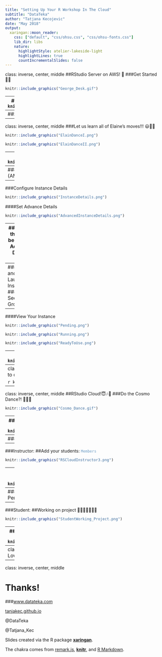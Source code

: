 ```yaml
---
title: "Setting Up Your R Workshop In The Cloud"
subtitle: "DataTeka"
author: "Tatjana Kecojevic"
date: "May 2018"
output:
  xaringan::moon_reader:
    css: ["default", "css/ohsu.css", "css/ohsu-fonts.css"]
    lib_dir: libs
    nature:
      highlightStyle: atelier-lakeside-light
      highlightLines: true
      countIncrementalSlides: false
---
```

class: inverse, center, middle
##RStudio Server on AWS! 🤠
###Get Started 🤫😴

```r
knitr::include_graphics("George_Desk.gif")
```
---
##Set up an account with [AWS](https://aws.amazon.com/)
```r
knitr::include_graphics("AWS.png")
```
---
##Set up VPC (virtual private cloud)
```r
knitr::include_graphics("StartVPC.png")
```
---
class: inverse, center, middle
###Let us learn all of Elaine's moves!!! 😃🎵🎶

```r
knitr::include_graphics("ElainDanceI.png")
```

```r
knitr::include_graphics("ElainDanceII.png")
```
---
##Launch EC2 Instance 
```r
knitr::include_graphics("LaunchEC2.png")
```
---
###Choose an Amazon Machine Image (AMI) 
```r
knitr::include_graphics("ChooseAMI.png")
```
###Choose an Instance Type 
```r
knitr::include_graphics("ChooseInstanceType.png")
```
---
###Configure Instance Details 
```r
knitr::include_graphics("InstanceDetails.png")
```
####Set Advance Details 
```r
knitr::include_graphics("AdvancedInstanceDetails.png")
```
---
####Pase the code below into Advance Details Box
```r
knitr::include_graphics("TheCode.png")
```

Note that you will need the latest [RStudio binaries](https://www.rstudio.com/products/rstudio/download-server/)
```r
knitr::include_graphics("RStudioBinaries.png")
```  
---
###Review and Launch Instance
####Edit Security Groups
```r
knitr::include_graphics("SecurityGroup.png")
```
####Select/Create Key Pair
```r
knitr::include_graphics("KeyPair.png")
```
---
####View Your Instance
```r
knitr::include_graphics("Pending.png")
```

```r
knitr::include_graphics("Running.png")
```

```r
knitr::include_graphics("ReadyToUse.png")
```
---
####Your RStudio in Amazon Cloud
```r
knitr::include_graphics("RStudioInCloud.png")
```
---
class: inverse, center, middle
###We know how to do Elaine's Dance!!! 😃🎵🎶

```r
knitr::include_graphics("Elain_dance.gif")
```
---
class: inverse, center, middle
##RStudio Cloud!😇🎶🎵
###Do the Cosmo Dance?! 🤪🎵🎶
```r
knitr::include_graphics("Cosmo_Dance.gif")
```
---
###Instructor: 
##Set up your clasroom: <span style="color:#6f9ec6">`+New Space`</span>
```r
knitr::include_graphics("RSCloudInstructor1.png")
```
---
###Instructor: 
##Set up a project: <span style="color:#6f9ec6">`Project Tab`</span> 
```r
knitr::include_graphics("RSCloudInstructor2.png")
```
---
###Instructor: 
##Add your students: <span style="color:#6f9ec6">`Members`</span>
```r
knitr::include_graphics("RSCloudInstructor3.png")
```
---
###Student: 
##Check your emails and Join the clasroom 🧐
```r
knitr::include_graphics("Instructors_Invitation.png")
```
---
###Student:
##Check the <span style="color:#6f9ec6">Project</span>
####Save a Permanent Copy of the <span style="color:#e8a4b7">TEMPORARY</span> Project 
```r
knitr::include_graphics("Instructors_Project.png")
```
---
###Student: 
##Working on project 🤔😓🤔😅🤓😎🤠
```r
knitr::include_graphics("StudentWorking_Project.png")
```
---
###Instructor: 
##Check student's work 🧐🤗😇🎶🎵
```r
knitr::include_graphics("Student_Project.png")
```
---
class: inverse, center, middle
###Everybody Loves RStudio Cloud Dance 😇🎶🎵
```r
knitr::include_graphics("SeinfeldDance.gif")
```
---
class: inverse, center, middle

# Thanks!

###[www.datateka.com](www.datateka.com) 

[tanjakec.github.io](tanjakec.github.io)

@DataTeka 

@Tatjana_Kec


Slides created via the R package [**xaringan**](https://github.com/yihui/xaringan).

The chakra comes from [remark.js](https://remarkjs.com), [**knitr**](http://yihui.name/knitr), and [R Markdown](https://rmarkdown.rstudio.com).
